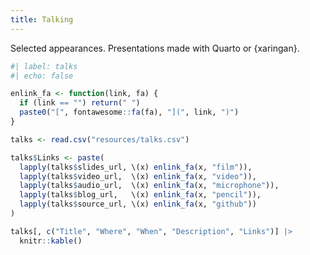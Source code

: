 ```yaml
---
title: Talking
---
```


Selected appearances. Presentations made with Quarto or {xaringan}.

```r
#| label: talks
#| echo: false

enlink_fa <- function(link, fa) {
  if (link == "") return(" ")
  paste0("[", fontawesome::fa(fa), "](", link, ")")
}

talks <- read.csv("resources/talks.csv")

talks$Links <- paste(
  lapply(talks$slides_url, \(x) enlink_fa(x, "film")),
  lapply(talks$video_url,  \(x) enlink_fa(x, "video")),
  lapply(talks$audio_url,  \(x) enlink_fa(x, "microphone")),
  lapply(talks$blog_url,   \(x) enlink_fa(x, "pencil")),
  lapply(talks$source_url, \(x) enlink_fa(x, "github"))
)

talks[, c("Title", "Where", "When", "Description", "Links")] |> 
  knitr::kable()
```
